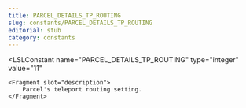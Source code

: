 ```yaml
---
title: PARCEL_DETAILS_TP_ROUTING
slug: constants/PARCEL_DETAILS_TP_ROUTING
editorial: stub
category: constants
---
```


<LSLConstant
	name="PARCEL_DETAILS_TP_ROUTING"
	type="integer"
	value="11"
>
	<Fragment slot="description">
		Parcel's teleport routing setting.
	</Fragment>
</LSLConstant>
